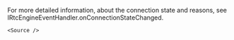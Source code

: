
<PlatformWrapper platform="ios">

For more detailed information, about the connection state and reasons, see <Link to="{{Global.API_REF_IOS_ROOT}}/class_irtcengineeventhandler.html#callback_onconnectionstatechanged">IRtcEngineEventHandler.onConnectionStateChanged</Link>.

    <Source />

</PlatformWrapper>